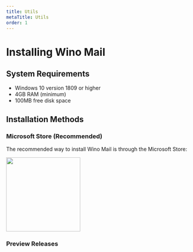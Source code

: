 ```yaml
---
title: Utils
metaTitle: Utils
order: 1
---
```


# Installing Wino Mail
## System Requirements

- Windows 10 version 1809 or higher
- 4GB RAM (minimum)
- 100MB free disk space

## Installation Methods

### Microsoft Store (Recommended)

The recommended way to install Wino Mail is through the Microsoft Store:

<a href="https://apps.microsoft.com/detail/9NCRCVJC50WL?mode=full">
	<img src="https://get.microsoft.com/images/en-us%20dark.svg" width="200"/>
</a>

### Preview Releases